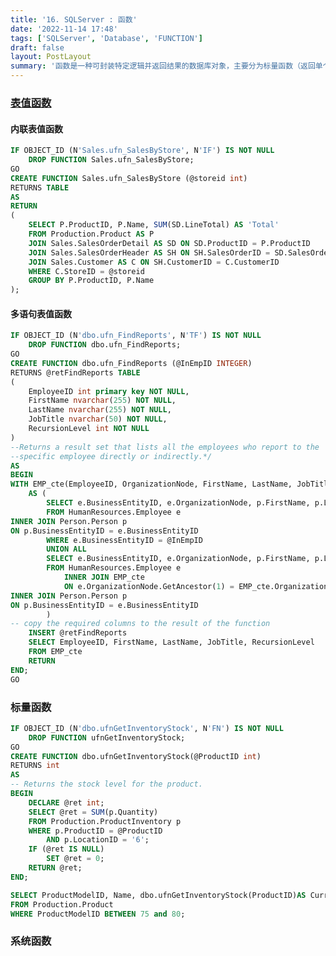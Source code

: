 ```yaml
---
title: '16. SQLServer : 函数'
date: '2022-11-14 17:48'
tags: ['SQLServer', 'Database', 'FUNCTION']
draft: false
layout: PostLayout
summary: '函数是一种可封装特定逻辑并返回结果的数据库对象，主要分为标量函数（返回单个值）和表值函数（返回结果集）。它用于简化复杂计算、提高代码复用性，常见于数据转换、条件筛选等场景。通过CREATE FUNCTION定义后，可在查询中直接调用。使用时需注意性能影响，避免在大量数据处理中使用复杂函数，优先考虑存储过程或内联表值函数以提高效率'
---
```

<TOCInline toc={props.toc}  />

### [表值函数](https://learn.microsoft.com/zh-cn/sql/t-sql/statements/create-function-transact-sql?view=sql-server-ver16)

#### 内联表值函数

```SQL
IF OBJECT_ID (N'Sales.ufn_SalesByStore', N'IF') IS NOT NULL
    DROP FUNCTION Sales.ufn_SalesByStore;
GO
CREATE FUNCTION Sales.ufn_SalesByStore (@storeid int)
RETURNS TABLE
AS
RETURN
(
    SELECT P.ProductID, P.Name, SUM(SD.LineTotal) AS 'Total'
    FROM Production.Product AS P
    JOIN Sales.SalesOrderDetail AS SD ON SD.ProductID = P.ProductID
    JOIN Sales.SalesOrderHeader AS SH ON SH.SalesOrderID = SD.SalesOrderID
    JOIN Sales.Customer AS C ON SH.CustomerID = C.CustomerID
    WHERE C.StoreID = @storeid
    GROUP BY P.ProductID, P.Name
);
```



#### 多语句表值函数

```SQL
IF OBJECT_ID (N'dbo.ufn_FindReports', N'TF') IS NOT NULL
    DROP FUNCTION dbo.ufn_FindReports;
GO
CREATE FUNCTION dbo.ufn_FindReports (@InEmpID INTEGER)
RETURNS @retFindReports TABLE
(
    EmployeeID int primary key NOT NULL,
    FirstName nvarchar(255) NOT NULL,
    LastName nvarchar(255) NOT NULL,
    JobTitle nvarchar(50) NOT NULL,
    RecursionLevel int NOT NULL
)
--Returns a result set that lists all the employees who report to the
--specific employee directly or indirectly.*/
AS
BEGIN
WITH EMP_cte(EmployeeID, OrganizationNode, FirstName, LastName, JobTitle, RecursionLevel) -- CTE name and columns
    AS (
        SELECT e.BusinessEntityID, e.OrganizationNode, p.FirstName, p.LastName, e.JobTitle, 0 -- Get the initial list of Employees for Manager n
        FROM HumanResources.Employee e
INNER JOIN Person.Person p
ON p.BusinessEntityID = e.BusinessEntityID
        WHERE e.BusinessEntityID = @InEmpID
        UNION ALL
        SELECT e.BusinessEntityID, e.OrganizationNode, p.FirstName, p.LastName, e.JobTitle, RecursionLevel + 1 -- Join recursive member to anchor
        FROM HumanResources.Employee e
            INNER JOIN EMP_cte
            ON e.OrganizationNode.GetAncestor(1) = EMP_cte.OrganizationNode
INNER JOIN Person.Person p
ON p.BusinessEntityID = e.BusinessEntityID
        )
-- copy the required columns to the result of the function
    INSERT @retFindReports
    SELECT EmployeeID, FirstName, LastName, JobTitle, RecursionLevel
    FROM EMP_cte
    RETURN
END;
GO
```





### 标量函数

```SQL
IF OBJECT_ID (N'dbo.ufnGetInventoryStock', N'FN') IS NOT NULL
    DROP FUNCTION ufnGetInventoryStock;
GO
CREATE FUNCTION dbo.ufnGetInventoryStock(@ProductID int)
RETURNS int
AS
-- Returns the stock level for the product.
BEGIN
    DECLARE @ret int;
    SELECT @ret = SUM(p.Quantity)
    FROM Production.ProductInventory p
    WHERE p.ProductID = @ProductID
        AND p.LocationID = '6';
    IF (@ret IS NULL)
        SET @ret = 0;
    RETURN @ret;
END;
```
```SQL
SELECT ProductModelID, Name, dbo.ufnGetInventoryStock(ProductID)AS CurrentSupply
FROM Production.Product
WHERE ProductModelID BETWEEN 75 and 80;
```




### 系统函数

